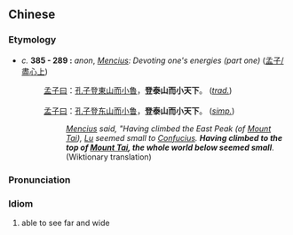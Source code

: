 ==Chinese==
{{zh-forms|type=12112}}

===Etymology===
* ''c.'' '''385 {{B.C.E.}} - 289 {{B.C.E.}}:''' ''anon'', ''[[w:Mencius|Mencius]]: Devoting one's energies (part one)'' ([[:zh:s:孟子/盡心上|孟子/盡心上]])
*: [[孟子]][[曰]]：[[孔子]][[登]][[東山]][[而]][[小]][[魯]]，'''登泰山而小天下'''。 (''[[Traditional Chinese|trad.]]'')
*: &nbsp;
*: [[孟子]][[曰]]：[[孔子]][[登]][[东山]][[而]][[小]][[鲁]]，'''登泰山而小天下'''。 (''[[Simplified Chinese|simp.]]'')
*:: ''[[w:Mencius|Mencius]] said, "Having climbed the East Peak (of [[w:Mount Tai|Mount Tai]]), [[w:Lu (state)|Lu]] seemed small to [[w:Confucius|Confucius]]. '''Having climbed to the top of [[w:Mount Tai|Mount Tai]], the whole world below seemed small'''''. (Wiktionary translation)

===Pronunciation===
{{zh-pron
|m=dēng Tài shān ér xiǎo tiānxià
|cat=id
}}

===Idiom===
{{zh-idiom}}

# able to see far and wide